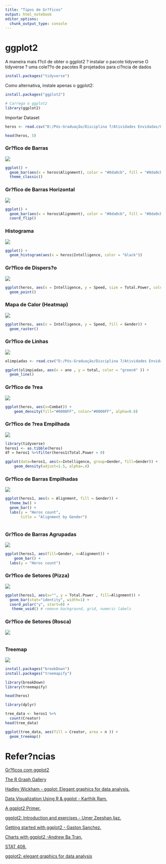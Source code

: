 ---
title: "Tipos de Gr?ficos"
output: html_notebook
editor_options: 
  chunk_output_type: console
---

# ggplot2

A maneira mais f?cil de obter o ggplot2 ? instalar o pacote tidyverse
O tidyverse ? uma cole??o de pacotes R projetados para ci?ncia de dados

```{r}
install.packages("tidyverse")
```

Como alternativa, instale apenas o ggplot2:

```{r}
install.packages("ggplot2")
```


```{r}
# Carrega o ggplot2
library(ggplot2)
```

Importar Dataset

```{r}
heros <- read.csv("D:/Pós-Graduação/Disciplina 7/Atividades Envidadas/Gráfico em R/SuperheroDataset.csv", sep = ",", header=TRUE)

head(heros, 5)
```

### Gr?fico de Barras

![](img/barchart.png)



```{r}

ggplot() +
  geom_bar(aes(x = heros$Alignment), color = "#8da0cb", fill = "#8da0cb") +
  theme_classic()
```


### Gr?fico de Barras Horizontal

![](img/horizontal_barchart.png)



```{r}

ggplot() +
  geom_bar(aes(x = heros$Alignment), color = "#8da0cb", fill = "#8da0cb") +
  coord_flip()

```


### Histograma

![](img/histograma.png)


```{r}

ggplot() + 
  geom_histogram(aes(x = heros$Intelligence, color = "black"))

```


### Gr?fico de Dispers?o

![](img/scatterplot.png)


```{r}

ggplot(heros, aes(x = Intelligence, y = Speed, size = Total.Power, color = Total.Power)) + 
  geom_point()

```


### Mapa de Calor (Heatmap)

![](img/heatmap.png)

```{r}

ggplot(heros, aes(x = Intelligence, y = Speed, fill = Gender)) + 
  geom_raster()

```



### Gr?fico de Linhas

![](img/line_chart.png)



```{r}

olimpiadas <- read.csv("D:/Pós-Graduação/Disciplina 7/Atividades Envidadas/Gráfico em R/olimpiadas_brasil.csv", sep = ",", header=TRUE)

ggplot(olimpiadas, aes(x = ano , y = total, color = "green4" )) + 
  geom_line()

```



### Gr?fico de ?rea


![](img/area_chart.png)


```{r}

ggplot(heros, aes(x=Combat)) +
    geom_density(fill="#0000FF", color="#0000FF", alpha=0.8)

```


### Gr?fico de ?rea Empilhada

![](img/stacked_area.png)



```{r}
library(tidyverse)
heros1 <- as.tibble(heros)
df = heros1 %>%filter(heros1$Total.Power > 0)

ggplot(data=heros1, aes(x=Intelligence, group=Gender, fill=Gender)) +
    geom_density(adjust=1.5, alpha=.4)

```


### Gr?fico de Barras Empilhadas


![](img/stacked_bar_chart.png)






```{r}
ggplot(heros1, aes(x = Alignment, fill = Gender)) +
  theme_bw() + 
  geom_bar() + 
  labs(y = "Heros count",
       title = "Alignment by Gender")
  
```


### Gr?fico de Barras Agrupadas

![](img/grouped_bar.png)



```{r}

ggplot(heros1, aes(fill=Gender, x=Alignment)) + 
    geom_bar() +
  labs(y = "Heros count")


```


### Gr?fico de Setores (Pizza)


![](img/pie_chart.png)


```{r}

ggplot(heros1, aes(x="", y = Total.Power , fill=Alignment)) +
  geom_bar(stat="identity", width=1) +
  coord_polar("y", start=0) +
   theme_void() # remove background, grid, numeric labels

```



### Gr?fico de Setores (Rosca)

![](img/donut.png)



```{r}



```


### Treemap

![](img/treemap.png)


```{r}

install.packages("breakDown")
install.packages("treemapify")

library(breakDown)
library(treemapify)

head(heros)

library(dplyr)

tree_data <- heros1 %>%
  count(Creator)
head(tree_data)

ggplot(tree_data, aes(fill = Creator, area = n )) +
  geom_treemap()

```




# Refer?ncias

[Gr?ficos com ggplot2](https://www.curso-r.com/material/ggplot/)

[The R Graph Gallery](https://www.r-graph-gallery.com/index.html)


[Hadley Wickham - ggplot: Elegant graphics for data analysis.](http://moderngraphics11.pbworks.com/f/ggplot2-Book09hWickham.pdf)

[Data Visualization Using R & ggplot - Karthik Ram.](https://combine-australia.github.io/r-novice-gapminder/ggplot.pdf)

[A ggplot2 Primer.](https://www.data-action-lab.com/wp-content/uploads/2018/11/DSRS_GGP2.pdf)

[ggplot2: Introduction and exercises - Umer Zeeshan Ijaz.](http://userweb.eng.gla.ac.uk/umer.ijaz/bioinformatics/ecological/ggplot2.pdf)

[Getting started with ggplot2 - Gaston Sanchez.](https://github.com/ucb-stat133/stat133-fall-2016/blob/master/notes/09-ggplot2/09-ggplot2.pdf)

[Charts with ggplot2 -Andrew Ba Tran.](https://journalismcourses.org/courses/RC0818/charts_with_ggplot.pdf)

[STAT 408.](http://www.math.montana.edu/ahoegh/teaching/stat408/lecturematerials/)

[ggplot2: elegant graphics for data analysis ](https://github.com/hadley/ggplot2-book)



